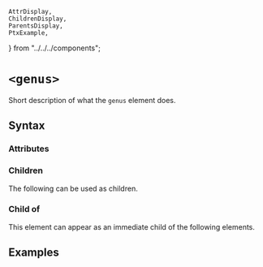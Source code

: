     AttrDisplay,
    ChildrenDisplay,
    ParentsDisplay,
    PtxExample,
} from "../../../components";

# `<genus>`

Short description of what the `genus` element does.

## Syntax

### Attributes

<AttrDisplay name="genus" />

### Children

The following can be used as children.

<ChildrenDisplay name="genus" />

### Child of

This element can appear as an immediate child of the following elements.

<ParentsDisplay name="genus" />

## Examples

    